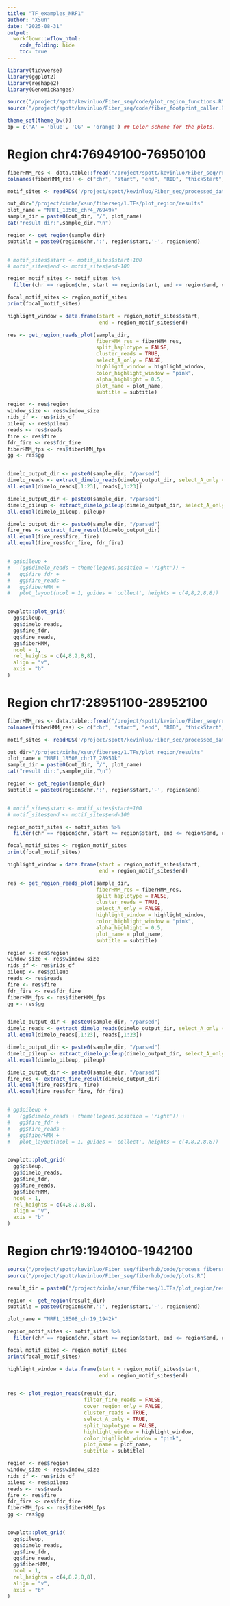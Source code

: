 ```yaml
---
title: "TF_examples_NRF1"
author: "XSun"
date: "2025-08-31"
output:
  workflowr::wflow_html:
    code_folding: hide
    toc: true
---
```


```r
library(tidyverse)
library(ggplot2)
library(reshape2)
library(GenomicRanges)

source("/project/spott/kevinluo/Fiber_seq/code/plot_region_functions.R")
source("/project/spott/kevinluo/Fiber_seq/code/fiber_footprint_caller.R")

theme_set(theme_bw())
bp = c('A' = 'blue', 'CG' = 'orange') ## Color scheme for the plots.

```

# Region chr4:76949100-76950100

```r

fiberHMM_res <- data.table::fread("/project/spott/kevinluo/Fiber_seq/results/FiberHMM/LCL_18508/LCL_18508_chr4_multiprocess//LCL_18508_high_fp.bed")
colnames(fiberHMM_res) <- c("chr", "start", "end", "RID", "thickStart", "thickEnd", "rgb", "blockCount", "blockStarts", "blockSizes")

motif_sites <- readRDS('/project/spott/kevinluo/Fiber_seq/processed_data/hg38/TFs/NRF1.GM12878.sites.chip.labels.rds')

out_dir="/project/xinhe/xsun/fiberseq/1.TFs/plot_region/results"
plot_name = "NRF1_18508_chr4_76949k"
sample_dir = paste0(out_dir, "/", plot_name)
cat("result dir:",sample_dir,"\n")

region <- get_region(sample_dir)
subtitle = paste0(region$chr,':', region$start,'-', region$end)


# motif_sites$start <- motif_sites$start+100
# motif_sites$end <- motif_sites$end-100

region_motif_sites <- motif_sites %>% 
  filter(chr == region$chr, start >= region$start, end <= region$end, chip_label == 1)

focal_motif_sites <- region_motif_sites
print(focal_motif_sites)

highlight_window = data.frame(start = region_motif_sites$start, 
                              end = region_motif_sites$end)

res <- get_region_reads_plot(sample_dir, 
                             fiberHMM_res = fiberHMM_res,
                             split_haplotype = FALSE,
                             cluster_reads = TRUE,
                             select_A_only = FALSE,
                             highlight_window = highlight_window,
                             color_highlight_window = "pink",
                             alpha_highlight = 0.5,
                             plot_name = plot_name,
                             subtitle = subtitle)

region <- res$region
window_size <- res$window_size
rids_df <- res$rids_df
pileup <- res$pileup
reads <- res$reads
fire <- res$fire
fdr_fire <- res$fdr_fire
fiberHMM_fps <- res$fiberHMM_fps
gg <- res$gg


dimelo_output_dir <- paste0(sample_dir, "/parsed")
dimelo_reads <- extract_dimelo_reads(dimelo_output_dir, select_A_only = FALSE, cluster_reads = TRUE, group_start_end = FALSE)
all.equal(dimelo_reads[,1:23], reads[,1:23])

dimelo_output_dir <- paste0(sample_dir, "/parsed")
dimelo_pileup <- extract_dimelo_pileup(dimelo_output_dir, select_A_only = FALSE)
all.equal(dimelo_pileup, pileup)

dimelo_output_dir <- paste0(sample_dir, "/parsed")
fire_res <- extract_fire_result(dimelo_output_dir)
all.equal(fire_res$fire, fire)
all.equal(fire_res$fdr_fire, fdr_fire)


# gg$pileup +
#   (gg$dimelo_reads + theme(legend.position = 'right')) +
#   gg$fire_fdr +
#   gg$fire_reads +
#   gg$fiberHMM +
#   plot_layout(ncol = 1, guides = 'collect', heights = c(4,8,2,8,8))


cowplot::plot_grid(
  gg$pileup,
  gg$dimelo_reads,
  gg$fire_fdr,
  gg$fire_reads,
  gg$fiberHMM,
  ncol = 1,
  rel_heights = c(4,8,2,8,8),
  align = "v",
  axis = "b"
)


```


# Region chr17:28951100-28952100

```r

fiberHMM_res <- data.table::fread("/project/spott/kevinluo/Fiber_seq/results/FiberHMM/LCL_18508/LCL_18508_chr17_multiprocess/LCL_18508_high_fp.bed")
colnames(fiberHMM_res) <- c("chr", "start", "end", "RID", "thickStart", "thickEnd", "rgb", "blockCount", "blockStarts", "blockSizes")

motif_sites <- readRDS('/project/spott/kevinluo/Fiber_seq/processed_data/hg38/TFs/NRF1.GM12878.sites.chip.labels.rds')

out_dir="/project/xinhe/xsun/fiberseq/1.TFs/plot_region/results"
plot_name = "NRF1_18508_chr17_28951k"
sample_dir = paste0(out_dir, "/", plot_name)
cat("result dir:",sample_dir,"\n")

region <- get_region(sample_dir)
subtitle = paste0(region$chr,':', region$start,'-', region$end)


# motif_sites$start <- motif_sites$start+100
# motif_sites$end <- motif_sites$end-100

region_motif_sites <- motif_sites %>% 
  filter(chr == region$chr, start >= region$start, end <= region$end, chip_label == 1)

focal_motif_sites <- region_motif_sites
print(focal_motif_sites)

highlight_window = data.frame(start = region_motif_sites$start, 
                              end = region_motif_sites$end)

res <- get_region_reads_plot(sample_dir, 
                             fiberHMM_res = fiberHMM_res,
                             split_haplotype = FALSE,
                             cluster_reads = TRUE,
                             select_A_only = FALSE,
                             highlight_window = highlight_window,
                             color_highlight_window = "pink",
                             alpha_highlight = 0.5,
                             plot_name = plot_name,
                             subtitle = subtitle)

region <- res$region
window_size <- res$window_size
rids_df <- res$rids_df
pileup <- res$pileup
reads <- res$reads
fire <- res$fire
fdr_fire <- res$fdr_fire
fiberHMM_fps <- res$fiberHMM_fps
gg <- res$gg


dimelo_output_dir <- paste0(sample_dir, "/parsed")
dimelo_reads <- extract_dimelo_reads(dimelo_output_dir, select_A_only = FALSE, cluster_reads = TRUE, group_start_end = FALSE)
all.equal(dimelo_reads[,1:23], reads[,1:23])

dimelo_output_dir <- paste0(sample_dir, "/parsed")
dimelo_pileup <- extract_dimelo_pileup(dimelo_output_dir, select_A_only = FALSE)
all.equal(dimelo_pileup, pileup)

dimelo_output_dir <- paste0(sample_dir, "/parsed")
fire_res <- extract_fire_result(dimelo_output_dir)
all.equal(fire_res$fire, fire)
all.equal(fire_res$fdr_fire, fdr_fire)


# gg$pileup +
#   (gg$dimelo_reads + theme(legend.position = 'right')) +
#   gg$fire_fdr +
#   gg$fire_reads +
#   gg$fiberHMM +
#   plot_layout(ncol = 1, guides = 'collect', heights = c(4,8,2,8,8))


cowplot::plot_grid(
  gg$pileup,
  gg$dimelo_reads,
  gg$fire_fdr,
  gg$fire_reads,
  gg$fiberHMM,
  ncol = 1,
  rel_heights = c(4,8,2,8,8),
  align = "v",
  axis = "b"
)


```



# Region chr19:1940100-1942100

```r

source("/project/spott/kevinluo/Fiber_seq/fiberhub/code/process_fiberseq_data.R")
source("/project/spott/kevinluo/Fiber_seq/fiberhub/code/plots.R")

result_dir = paste0("/project/xinhe/xsun/fiberseq/1.TFs/plot_region/results/NRF1_18508_chr19_1942k/parsed/")

region <- get_region(result_dir)
subtitle = paste0(region$chr,':', region$start,'-', region$end)

plot_name = "NRF1_18508_chr19_1942k"

region_motif_sites <- motif_sites %>% 
  filter(chr == region$chr, start >= region$start, end <= region$end, chip_label == 1)

focal_motif_sites <- region_motif_sites
print(focal_motif_sites)

highlight_window = data.frame(start = region_motif_sites$start, 
                              end = region_motif_sites$end)


res <- plot_region_reads(result_dir, 
                         filter_fire_reads = FALSE,
                         cover_region_only = FALSE,
                         cluster_reads = TRUE,
                         select_A_only = TRUE,
                         split_haplotype = FALSE,
                         highlight_window = highlight_window,
                         color_highlight_window = "pink",
                         plot_name = plot_name,
                         subtitle = subtitle)

region <- res$region
window_size <- res$window_size
rids_df <- res$rids_df
pileup <- res$pileup
reads <- res$reads
fire <- res$fire
fdr_fire <- res$fdr_fire
fiberHMM_fps <- res$fiberHMM_fps
gg <- res$gg


cowplot::plot_grid(
  gg$pileup,
  gg$dimelo_reads,
  gg$fire_fdr,
  gg$fire_reads,
  gg$fiberHMM,
  ncol = 1,
  rel_heights = c(4,8,2,8,8),
  align = "v",
  axis = "b"
)


```
